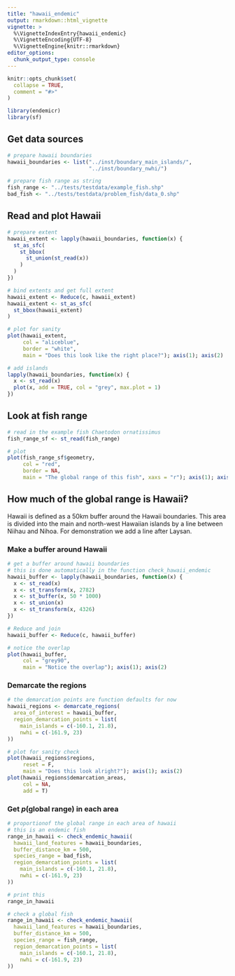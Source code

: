 ```yaml
---
title: "hawaii_endemic"
output: rmarkdown::html_vignette
vignette: >
  %\VignetteIndexEntry{hawaii_endemic}
  %\VignetteEncoding{UTF-8}
  %\VignetteEngine{knitr::rmarkdown}
editor_options: 
  chunk_output_type: console
---
```


```r
knitr::opts_chunk$set(
  collapse = TRUE,
  comment = "#>"
)
```

```r
library(endemicr)
library(sf)
```

## Get data sources

```r
# prepare hawaii boundaries
hawaii_boundaries <- list("../inst/boundary_main_islands/",
                          "../inst/boundary_nwhi/")

# prepare fish range as string
fish_range <- "../tests/testdata/example_fish.shp"
bad_fish <- "../tests/testdata/problem_fish/data_0.shp"
```

## Read and plot Hawaii

```r
# prepare extent
hawaii_extent <- lapply(hawaii_boundaries, function(x) {
  st_as_sfc(
    st_bbox(
      st_union(st_read(x))
    )
  )
})

# bind extents and get full extent
hawaii_extent <- Reduce(c, hawaii_extent)
hawaii_extent <- st_as_sfc(
  st_bbox(hawaii_extent)
)

# plot for sanity
plot(hawaii_extent, 
     col = "aliceblue", 
     border = "white",
     main = "Does this look like the right place?"); axis(1); axis(2)

# add islands
lapply(hawaii_boundaries, function(x) {
  x <- st_read(x)
  plot(x, add = TRUE, col = "grey", max.plot = 1)
})
```

## Look at fish range

```r
# read in the example fish Chaetodon ornatissimus
fish_range_sf <- st_read(fish_range)

# plot
plot(fish_range_sf$geometry, 
     col = "red",
     border = NA,
     main = "The global range of this fish", xaxs = "r"); axis(1); axis(2)
```

## How much of the global range is Hawaii?

Hawaii is defined as a 50km buffer around the Hawaii boundaries.
This area is divided into the main and north-west Hawaiian islands by a line
between Niihau and Nihoa. For demonstration we add a line after Laysan.

### Make a buffer around Hawaii

```r
# get a buffer around hawaii boundaries
# this is done automatically in the function check_hawaii_endemic
hawaii_buffer <- lapply(hawaii_boundaries, function(x) {
  x <- st_read(x)
  x <- st_transform(x, 2782)
  x <- st_buffer(x, 50 * 1000)
  x <- st_union(x)
  x <- st_transform(x, 4326)
})

# Reduce and join
hawaii_buffer <- Reduce(c, hawaii_buffer)

# notice the overlap
plot(hawaii_buffer,
     col = "grey90",
     main = "Notice the overlap"); axis(1); axis(2)
```

### Demarcate the regions

```r
# the demarcation points are function defaults for now
hawaii_regions <- demarcate_regions(
  area_of_interest = hawaii_buffer,
  region_demarcation_points = list(
    main_islands = c(-160.1, 21.8),
    nwhi = c(-161.9, 23)
))

# plot for sanity check
plot(hawaii_regions$regions, 
     reset = F,
     main = "Does this look alright?"); axis(1); axis(2)
plot(hawaii_regions$demarcation_areas,
     col = NA,
     add = T)
```

### Get _p_(global range) in each area

```r
# proportionof the global range in each area of hawaii
# this is an endemic fish
range_in_hawaii <- check_endemic_hawaii(
  hawaii_land_features = hawaii_boundaries,
  buffer_distance_km = 500, 
  species_range = bad_fish,
  region_demarcation_points = list(
    main_islands = c(-160.1, 21.8),
    nwhi = c(-161.9, 23)
))

# print this
range_in_hawaii
```

```r
# check a global fish
range_in_hawaii <- check_endemic_hawaii(
  hawaii_land_features = hawaii_boundaries,
  buffer_distance_km = 500, 
  species_range = fish_range,
  region_demarcation_points = list(
    main_islands = c(-160.1, 21.8),
    nwhi = c(-161.9, 23)
))
```

